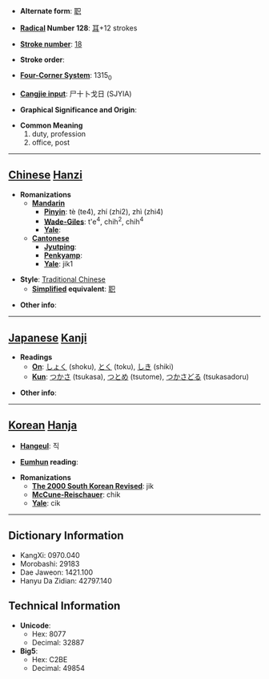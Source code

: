 * '''Alternate form''': [[职]]

* '''[[Wiktionary:Chinese radical index| Radical]] Number 128''': [[Wiktionary:Chinese radical index 耳|耳]]+12 strokes

* '''[[Wiktionary:Chinese total strokes index|Stroke number]]''': [[Wiktionary:Chinese total strokes index 18|18]]

* '''Stroke order''': 

* '''[[Wiktionary:Chinese four corner index|Four-Corner System]]''': 1315<sub>0</sub>

* '''[[Wiktionary:Chinese Cangjie index|Cangjie input]]''': 尸十卜戈日 (SJYIA)

* '''Graphical Significance and Origin''': 

* '''Common Meaning'''
*#duty, profession
*# office, post


----

== [[Chinese]] [[Hanzi]] ==

* '''Romanizations'''
** '''[[Mandarin]]'''
*** '''[[Pinyin]]''': tè (te4), zhí (zhi2), zhì (zhi4)
*** '''[[Wade-Giles]]''': t'e<sup>4</sup>, chih<sup>2</sup>, chih<sup>4</sup>
*** '''[[Yale]]''': 
** '''[[Cantonese]]'''
*** '''[[Jyutping]]''':
*** '''[[Penkyamp]]''': 
*** '''[[Yale]]''': jik1

* '''Style''': [[Traditional Chinese]] 
** '''[[Simplified Chinese|Simplified]] equivalent''': [[职]]

* '''Other info''': 

----

== [[Japanese]] [[Kanji]] ==

* '''Readings'''
** '''[[On]]''': [[しょく]] (shoku), [[とく]] (toku), [[しき]] (shiki)
** '''[[Kun]]''': [[つかさ]] (tsukasa), [[つとめ]] (tsutome), [[つかさどる]] (tsukasadoru)

* '''Other info''':  

----

== [[Korean]] [[Hanja]] ==

* '''[[Hangeul]]''': 직

* '''[[Eumhun]] reading''': 

* '''Romanizations'''
** '''[[The 2000 South Korean Revised Romanization|The 2000 South Korean Revised]]''': jik
** '''[[McCune-Reischauer]]''': chik
** '''[[Yale]]''': cik

----

== Dictionary Information ==

* KangXi: 0970.040
* Morobashi: 29183
* Dae Jaweon: 1421.100
* Hanyu Da Zidian: 42797.140

== Technical Information ==

* '''Unicode''':
** Hex: 8077
** Decimal: 32887
* '''Big5''':
** Hex: C2BE
** Decimal: 49854